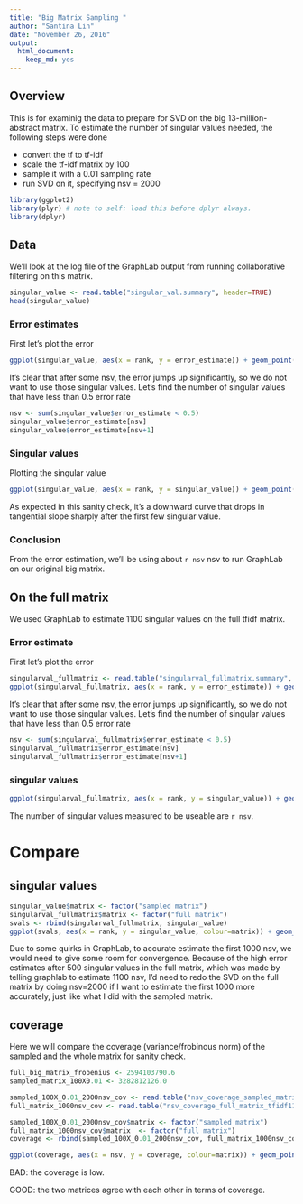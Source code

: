 ```yaml
---
title: "Big Matrix Sampling "
author: "Santina Lin"
date: "November 26, 2016"
output: 
  html_document:
    keep_md: yes
---
```


## Overview

This is for examinig the data to prepare for SVD on the big 13-million-abstract matrix. To estimate the number of singular values needed, the following steps were done

- convert the tf to tf-idf 
- scale the tf-idf matrix by 100 
- sample it with a 0.01 sampling rate 
- run SVD on it, specifying nsv = 2000 

```r
library(ggplot2)
library(plyr) # note to self: load this before dplyr always. 
library(dplyr)
```

## Data 

We'll look at the log file of the GraphLab output from running collaborative filtering on this matrix. 
```r
singular_value <- read.table("singular_val.summary", header=TRUE)
head(singular_value)
``` 

### Error estimates 

First let's plot the error 
```r
ggplot(singular_value, aes(x = rank, y = error_estimate)) + geom_point(size=1) + ylab("Error estimate") + xlab("Rank")
```
It's clear that after some nsv, the error jumps up significantly, so we do not want to use those singular values. Let's find the number of singular values that have less than 0.5 error rate 

```r
nsv <- sum(singular_value$error_estimate < 0.5)
singular_value$error_estimate[nsv]
singular_value$error_estimate[nsv+1]
```

### Singular values 

Plotting the singular value
```r
ggplot(singular_value, aes(x = rank, y = singular_value)) + geom_point(size=1) + ylab("Singular value") + xlab("Rank")
```

As expected in this sanity check, it's a downward curve that drops in tangential slope sharply after the first few singular value. 

### Conclusion

From the error estimation, we'll be using about `r nsv` nsv to run GraphLab on our original big matrix.  


## On the full matrix 

We used GraphLab to estimate 1100 singular values on the full tfidf matrix. 

### Error estimate 

First let's plot the error 
```r
singularval_fullmatrix <- read.table("singularval_fullmatrix.summary", header=TRUE)
ggplot(singularval_fullmatrix, aes(x = rank, y = error_estimate)) + geom_point(size=1) + ylab("Error estimate") + xlab("Rank")
```
It's clear that after some nsv, the error jumps up significantly, so we do not want to use those singular values. Let's find the number of singular values that have less than 0.5 error rate 

```r
nsv <- sum(singularval_fullmatrix$error_estimate < 0.5)
singularval_fullmatrix$error_estimate[nsv]
singularval_fullmatrix$error_estimate[nsv+1]
```

### singular values 
```r
ggplot(singularval_fullmatrix, aes(x = rank, y = singular_value)) + geom_point(size=1) + ylab("Singular value") + xlab("Rank")
```

The number of singular values measured to be useable are `r nsv`.

# Compare

## singular values 

```r
singular_value$matrix <- factor("sampled matrix")
singularval_fullmatrix$matrix <- factor("full matrix")
svals <- rbind(singularval_fullmatrix, singular_value)
ggplot(svals, aes(x = rank, y = singular_value, colour=matrix)) + geom_point(size=1) + ylab("Singular value") + xlab("Rank")
```

Due to some quirks in GraphLab, to accurate estimate the first 1000 nsv, we would need to give some room for convergence. Because of the high error estimates after 500 singular values in the full matrix, which was made by telling graphlab to estimate 1100 nsv, I'd need to redo the SVD on the full matrix by doing nsv=2000 if I want to estimate the first 1000 more accurately, just like what I did with the sampled matrix. 

## coverage
Here we will compare the coverage (variance/frobinous norm) of the sampled and the whole matrix for sanity check. 

```r
full_big_matrix_frobenius <- 2594103790.6 
sampled_matrix_100X0.01 <- 3282812126.0

sampled_100X_0.01_2000nsv_cov <- read.table("nsv_coverage_sampled_matrix_2000_100X0.01.result", header=TRUE)
full_matrix_1000nsv_cov <- read.table("nsv_coverage_full_matrix_tfidf1100.result", header=TRUE)

```

```r
sampled_100X_0.01_2000nsv_cov$matrix <- factor("sampled matrix")
full_matrix_1000nsv_cov$matrix  <- factor("full matrix")
coverage <- rbind(sampled_100X_0.01_2000nsv_cov, full_matrix_1000nsv_cov)

ggplot(coverage, aes(x = nsv, y = coverage, colour=matrix)) + geom_point(size=1) + ylab("coverage") + xlab("# singular values")

```

BAD: the coverage is low.

GOOD: the two matrices agree with each other in terms of coverage. 


